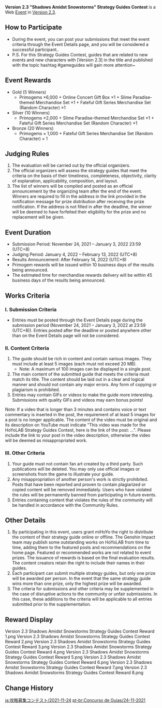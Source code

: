 {{Event
|name              = Version 2.3 "Shadows Amidst Snowstorms" Strategy Guides Contest
|image             = Version 2.3 Shadows Amidst Snowstorms Strategy Guides Contest.png
|type              = Web
|type2             = Submission
|time_known        = yes
|time_start        = 2021-11-24 12:00:00
|time_start_offset = GMT+8
|time_end          = 2022-01-03 23:59:59
|time_end_offset   = GMT+8
|link              = https://www.hoyolab.com/contribution/78
}}
'''Version 2.3 "Shadows Amidst Snowstorms" Strategy Guides Contest''' is a Web [[Event]] in [[Version 2.3]].

==How to Participate==
* During the event, you can post your submissions that meet the event criteria through the Event Details page, and you will be considered a successful participant..
* P.S. For this Strategy Guides Contest, guides that are related to new events and new characters with [Version 2.3] in the title and published with the topic hashtag #gameguides will gain more attention~

==Event Rewards==
* Gold (5 Winners)
** Primogems ×6,000 + Online Concert Gift Box ×1 + Slime Paradise-themed Merchandise Set ×1 + Fateful Gift Series Merchandise Set (Random Character) ×1
* Silver (10 Winners)
** Primogems ×2,000 + Slime Paradise-themed Merchandise Set ×1 + Fateful Gift Series Merchandise Set (Random Character) ×1
* Bronze (20 Winners)
** Primogems × 1,000 + Fateful Gift Series Merchandise Set (Random Character) × 1

==Judging Rules==
# The evaluation will be carried out by the official organizers.
# The official organizers will assess the strategy guides that meet the criteria on the basis of their timeliness, completeness, objectivity, clarity of explanation, applicability, composition, and layout.
# The list of winners will be compiled and posted as an official announcement by the organizing team after the end of the event. Winners are required to fill in the address in the link provided in the notification message for prize distribution after receiving the prize notification. If the address is not filled in after the deadline, the winner will be deemed to have forfeited their eligibility for the prize and no replacement will be given.

==Event Duration==
* Submission Period: November 24, 2021 – January 3, 2022 23:59 (UTC+8)
* Judging Period: January 4, 2022 – February 13, 2022 (UTC+8)
* Results Announcement: After February 14, 2022 (UTC+8)
* Primogem rewards will be issued within 10 business days of the results being announced.
* The estimated time for merchandise rewards delivery will be within 45 business days of the results being announced.

==Works Criteria==
===I. Submission Criteria===
* Entries must be posted through the Event Details page during the submission period (November 24, 2021 – January 3, 2022 at 23:59 (UTC+8)). Entries posted after the deadline or posted anywhere other than on the Event Details page will not be considered.

===II. Content Criteria===
# The guide should be rich in content and contain various images. They must include at least 5 images (each must not exceed 20 MB).
#* Note: A maximum of 100 images can be displayed in a single post.
# The main content of the submitted guide that meets the criteria must match its title. The content should be laid out in a clear and logical manner and should not contain any major errors. Any form of copying or plagiarism is prohibited.
# Entries may contain GIFs or videos to make the guide more interesting. Submissions with quality GIFs and videos may earn bonus points!

Note: If a video that is longer than 3 minutes and contains voice or text commentary is inserted in the post, the requirement of at least 5 images for a post is no longer applicable. The content of the video must be original and its description on YouTube must indicate "This video was made for the HoYoLAB Strategy Guides Contest, here is the link of the post: ...". Please include the link to your post in the video description, otherwise the video will be deemed as misappropriated work.

===III. Other Criteria===
# Your guide must not contain fan art created by a third party. Such publications will be deleted. You may only use official images or screenshots from the game to illustrate your guide.
# Any misappropriation of another person's work is strictly prohibited. Posts that have been reported and proven to contain plagiarized or copied content will be removed immediately. Users who have violated the rules will be permanently banned from participating in future events.
# Entries containing content that violates the rules of the community will be handled in accordance with the Community Rules.

==Other Details==
# By participating in this event, users grant miHoYo the right to distribute the content of their strategy guide online or offline. The Genshin Impact team may publish some outstanding works on HoYoLAB from time to time, adding them to the featured posts and recommendations on the home page. Featured or recommended works are not related to event prizes. The issuance of rewards is based on the final evaluation results. The content creators retain the right to include their names in their guides.
# Each participant can submit multiple strategy guides, but only one prize will be awarded per person. In the event that the same strategy guide wins more than one prize, only the highest prize will be awarded.
# The criteria for submissions and other criteria may be supplemented in the case of disruptive actions to the community or unfair submissions. In this case, these additions to the criteria will be applicable to all entries submitted prior to the supplementation.

==Reward Display==
<gallery>
Version 2.3 Shadows Amidst Snowstorms Strategy Guides Contest Reward 1.png
Version 2.3 Shadows Amidst Snowstorms Strategy Guides Contest Reward 2.png
Version 2.3 Shadows Amidst Snowstorms Strategy Guides Contest Reward 3.png
Version 2.3 Shadows Amidst Snowstorms Strategy Guides Contest Reward 4.png
Version 2.3 Shadows Amidst Snowstorms Strategy Guides Contest Reward 5.png
Version 2.3 Shadows Amidst Snowstorms Strategy Guides Contest Reward 6.png
Version 2.3 Shadows Amidst Snowstorms Strategy Guides Contest Reward 7.png
Version 2.3 Shadows Amidst Snowstorms Strategy Guides Contest Reward 8.png
</gallery>
==Change History==
{{Change History|2.3}}

[[ja:攻略募集コンテスト/2021-11-24]]
[[pt-br:Concurso de Guias/24-11-2021]]